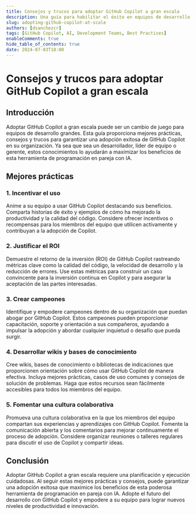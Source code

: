 ```yaml
---
title: Consejos y trucos para adoptar GitHub Copilot a gran escala
description: Una guía para habilitar el éxito en equipos de desarrollo grandes con la adopción de GitHub Copilot.
slug: adopting-github-copilot-at-scale
authors: [dsanchezcr]
tags: [GitHub Copilot, AI, Development Teams, Best Practices]
enableComments: true
hide_table_of_contents: true
date: 2024-07-03T18:00
---
```


# Consejos y trucos para adoptar GitHub Copilot a gran escala

## Introducción

Adoptar GitHub Copilot a gran escala puede ser un cambio de juego para equipos de desarrollo grandes. Esta guía proporciona mejores prácticas, consejos y trucos para garantizar una adopción exitosa de GitHub Copilot en su organización. Ya sea que sea un desarrollador, líder de equipo o gerente, estos conocimientos lo ayudarán a maximizar los beneficios de esta herramienta de programación en pareja con IA.

## Mejores prácticas

### 1. Incentivar el uso

Anime a su equipo a usar GitHub Copilot destacando sus beneficios. Comparta historias de éxito y ejemplos de cómo ha mejorado la productividad y la calidad del código. Considere ofrecer incentivos o recompensas para los miembros del equipo que utilicen activamente y contribuyan a la adopción de Copilot.

### 2. Justificar el ROI

Demuestre el retorno de la inversión (ROI) de GitHub Copilot rastreando métricas clave como la calidad del código, la velocidad de desarrollo y la reducción de errores. Use estas métricas para construir un caso convincente para la inversión continua en Copilot y para asegurar la aceptación de las partes interesadas.

### 3. Crear campeones

Identifique y empodere campeones dentro de su organización que puedan abogar por GitHub Copilot. Estos campeones pueden proporcionar capacitación, soporte y orientación a sus compañeros, ayudando a impulsar la adopción y abordar cualquier inquietud o desafío que pueda surgir.

### 4. Desarrollar wikis y bases de conocimiento

Cree wikis, bases de conocimiento o bibliotecas de indicaciones que proporcionen orientación sobre cómo usar GitHub Copilot de manera efectiva. Incluya mejores prácticas, casos de uso comunes y consejos de solución de problemas. Haga que estos recursos sean fácilmente accesibles para todos los miembros del equipo.

### 5. Fomentar una cultura colaborativa

Promueva una cultura colaborativa en la que los miembros del equipo compartan sus experiencias y aprendizajes con GitHub Copilot. Fomente la comunicación abierta y los comentarios para mejorar continuamente el proceso de adopción. Considere organizar reuniones o talleres regulares para discutir el uso de Copilot y compartir ideas.

## Conclusión

Adoptar GitHub Copilot a gran escala requiere una planificación y ejecución cuidadosas. Al seguir estas mejores prácticas y consejos, puede garantizar una adopción exitosa que maximice los beneficios de esta poderosa herramienta de programación en pareja con IA. Adopte el futuro del desarrollo con GitHub Copilot y empodere a su equipo para lograr nuevos niveles de productividad e innovación.
